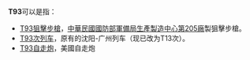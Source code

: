 {{DisambigNav|T|93}}
'''T93'''可以是指：
*[[T93狙擊步槍|T93狙擊步槍]]，[[國防部軍備局生產製造中心第205廠|中華民國國防部軍備局生產製造中心第205廠]]製狙擊步槍。
*[[T12/13、T14/11次列车|T93次列车]]，原有的沈阳-广州列车（现已改为T13次）。
*[[T93自走炮|T93自走炮]]，美國自走炮

{{Disambiguation|Cat=字母数字组合消歧义}}
